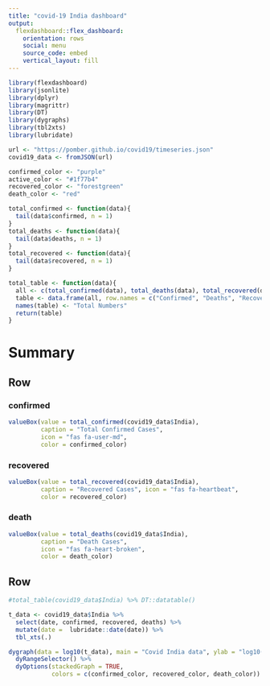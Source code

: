 ```yaml
---
title: "covid-19 India dashboard"
output: 
  flexdashboard::flex_dashboard:
    orientation: rows
    social: menu
    source_code: embed
    vertical_layout: fill
---
```



```r
library(flexdashboard)
library(jsonlite)
library(dplyr)
library(magrittr)
library(DT)
library(dygraphs)
library(tbl2xts)
library(lubridate)
```

```r
url <- "https://pomber.github.io/covid19/timeseries.json"
covid19_data <- fromJSON(url)
```

```r
confirmed_color <- "purple"
active_color <- "#1f77b4"
recovered_color <- "forestgreen"
death_color <- "red"
```

```r
total_confirmed <- function(data){
  tail(data$confirmed, n = 1)
}
total_deaths <- function(data){
  tail(data$deaths, n = 1)
}
total_recovered <- function(data){
  tail(data$recovered, n = 1)
}

total_table <- function(data){
  all <- c(total_confirmed(data), total_deaths(data), total_recovered(data))
  table <- data.frame(all, row.names = c("Confirmed", "Deaths", "Recovered"))
  names(table) <- "Total Numbers"
  return(table)
}  

```


Summary
=======================================================================
Row
-----------------------------------------------------------------------

### confirmed {.value-box}

```r

valueBox(value = total_confirmed(covid19_data$India), 
         caption = "Total Confirmed Cases", 
         icon = "fas fa-user-md", 
         color = confirmed_color)
```


### recovered {.value-box}

```r
valueBox(value = total_recovered(covid19_data$India), 
         caption = "Recovered Cases", icon = "fas fa-heartbeat", 
         color = recovered_color)
```

### death {.value-box}

```r

valueBox(value = total_deaths(covid19_data$India),
         caption = "Death Cases", 
         icon = "fas fa-heart-broken", 
         color = death_color)
```

Row
-----------------------------------------------------------------------

```r
#total_table(covid19_data$India) %>% DT::datatable()

t_data <- covid19_data$India %>% 
  select(date, confirmed, recovered, deaths) %>% 
  mutate(date =  lubridate::date(date)) %>% 
  tbl_xts(.)

dygraph(data = log10(t_data), main = "Covid India data", ylab = "log10(Numbers)") %>%
  dyRangeSelector() %>% 
  dyOptions(stackedGraph = TRUE, 
            colors = c(confirmed_color, recovered_color, death_color))

```
